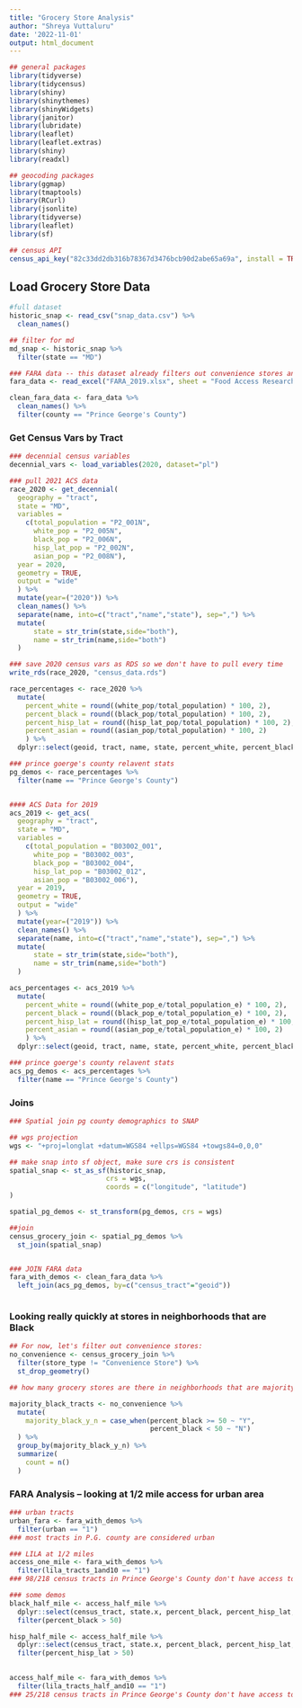 ```yaml
---
title: "Grocery Store Analysis"
author: "Shreya Vuttaluru"
date: '2022-11-01'
output: html_document
---
```


```r
## general packages
library(tidyverse)
library(tidycensus)
library(shiny)
library(shinythemes)
library(shinyWidgets)
library(janitor)
library(lubridate)
library(leaflet)
library(leaflet.extras)
library(shiny)
library(readxl)

## geocoding packages
library(ggmap)
library(tmaptools)
library(RCurl)
library(jsonlite)
library(tidyverse)
library(leaflet)
library(sf)

## census API
census_api_key("82c33dd2db316b78367d3476bcb90d2abe65a69a", install = TRUE, overwrite = TRUE)


```

## Load Grocery Store Data
```r

#full dataset
historic_snap <- read_csv("snap_data.csv") %>%
  clean_names()

## filter for md
md_snap <- historic_snap %>%
  filter(state == "MD")

### FARA data -- this dataset already filters out convenience stores and uses USDA metrics for food deserts
fara_data <- read_excel("FARA_2019.xlsx", sheet = "Food Access Research Atlas")

clean_fara_data <- fara_data %>%
  clean_names() %>%
  filter(county == "Prince George's County")


```


### Get Census Vars by Tract

```r

### decennial census variables 
decennial_vars <- load_variables(2020, dataset="pl")

### pull 2021 ACS data 
race_2020 <- get_decennial(
  geography = "tract", 
  state = "MD",
  variables = 
    c(total_population = "P2_001N",
      white_pop = "P2_005N",
      black_pop = "P2_006N",
      hisp_lat_pop = "P2_002N",
      asian_pop = "P2_008N"),
  year = 2020,
  geometry = TRUE,
  output = "wide"
  ) %>% 
  mutate(year=("2020")) %>%
  clean_names() %>%
  separate(name, into=c("tract","name","state"), sep=",") %>%
  mutate(
      state = str_trim(state,side="both"),
      name = str_trim(name,side="both")
  )

### save 2020 census vars as RDS so we don't have to pull every time
write_rds(race_2020, "census_data.rds")

race_percentages <- race_2020 %>%
  mutate(
    percent_white = round((white_pop/total_population) * 100, 2),
    percent_black = round((black_pop/total_population) * 100, 2),
    percent_hisp_lat = round((hisp_lat_pop/total_population) * 100, 2),
    percent_asian = round((asian_pop/total_population) * 100, 2) 
    ) %>%
  dplyr::select(geoid, tract, name, state, percent_white, percent_black, percent_hisp_lat, percent_asian, total_population)

### prince goerge's county relavent stats
pg_demos <- race_percentages %>%
  filter(name == "Prince George's County")


#### ACS Data for 2019 
acs_2019 <- get_acs(
  geography = "tract", 
  state = "MD",
  variables = 
    c(total_population = "B03002_001",
      white_pop = "B03002_003",
      black_pop = "B03002_004",
      hisp_lat_pop = "B03002_012",
      asian_pop = "B03002_006"),
  year = 2019,
  geometry = TRUE,
  output = "wide"
  ) %>% 
  mutate(year=("2019")) %>%
  clean_names() %>%
  separate(name, into=c("tract","name","state"), sep=",") %>%
  mutate(
      state = str_trim(state,side="both"),
      name = str_trim(name,side="both")
  )

acs_percentages <- acs_2019 %>%
  mutate(
    percent_white = round((white_pop_e/total_population_e) * 100, 2),
    percent_black = round((black_pop_e/total_population_e) * 100, 2),
    percent_hisp_lat = round((hisp_lat_pop_e/total_population_e) * 100, 2),
    percent_asian = round((asian_pop_e/total_population_e) * 100, 2) 
    ) %>%
  dplyr::select(geoid, tract, name, state, percent_white, percent_black, percent_hisp_lat, percent_asian, total_population_e)

### prince goerge's county relavent stats
acs_pg_demos <- acs_percentages %>%
  filter(name == "Prince George's County")

```

### Joins
```r

### Spatial join pg county demographics to SNAP

## wgs projection
wgs <- "+proj=longlat +datum=WGS84 +ellps=WGS84 +towgs84=0,0,0"

## make snap into sf object, make sure crs is consistent
spatial_snap <- st_as_sf(historic_snap,
                        crs = wgs,
                        coords = c("longitude", "latitude")
)

spatial_pg_demos <- st_transform(pg_demos, crs = wgs)

##join
census_grocery_join <- spatial_pg_demos %>%
  st_join(spatial_snap)


### JOIN FARA data 
fara_with_demos <- clean_fara_data %>%
  left_join(acs_pg_demos, by=c("census_tract"="geoid"))



```

### Looking really quickly at stores in neighborhoods that are Black
```r

## For now, let's filter out convenience stores:
no_convenience <- census_grocery_join %>%
  filter(store_type != "Convenience Store") %>%
  st_drop_geometry()

## how many grocery stores are there in neighborhoods that are majority black versus neighborhoods that aren't 

majority_black_tracts <- no_convenience %>%
  mutate(
    majority_black_y_n = case_when(percent_black >= 50 ~ "Y",
                                   percent_black < 50 ~ "N")
  ) %>%
  group_by(majority_black_y_n) %>%
  summarize(
    count = n()
  ) 

```

### FARA Analysis -- looking at 1/2 mile access for urban area
```r

### urban tracts
urban_fara <- fara_with_demos %>%
  filter(urban == "1")
### most tracts in P.G. county are considered urban

### LILA at 1/2 miles
access_one_mile <- fara_with_demos %>%
  filter(lila_tracts_1and10 == "1")
### 98/218 census tracts in Prince George's County don't have access to a grocery store within 1/2 a mile

### some demos 
black_half_mile <- access_half_mile %>%
  dplyr::select(census_tract, state.x, percent_black, percent_hisp_lat, total_population_e, geometry) %>%
  filter(percent_black > 50)

hisp_half_mile <- access_half_mile %>%
  dplyr::select(census_tract, state.x, percent_black, percent_hisp_lat, total_population_e, geometry) %>%
  filter(percent_hisp_lat > 50)
  

access_half_mile <- fara_with_demos %>%
  filter(lila_tracts_half_and10 == "1")
### 25/218 census tracts in Prince George's County don't have access to a grocery store within 1/2 a mile



```
